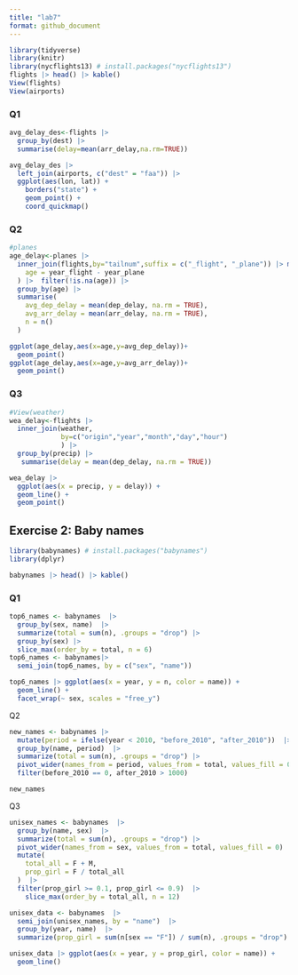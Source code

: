 ```yaml
---
title: "lab7"
format: github_document
---
```


```r
library(tidyverse)
library(knitr)
library(nycflights13) # install.packages("nycflights13")
flights |> head() |> kable()
View(flights)
View(airports)
```

### Q1

```r
avg_delay_des<-flights |> 
  group_by(dest) |> 
  summarise(delay=mean(arr_delay,na.rm=TRUE))

avg_delay_des |> 
  left_join(airports, c("dest" = "faa")) |> 
  ggplot(aes(lon, lat)) +
    borders("state") +
    geom_point() +
    coord_quickmap()
```

### Q2

```r
#planes
age_delay<-planes |> 
  inner_join(flights,by="tailnum",suffix = c("_flight", "_plane")) |> mutate(
    age = year_flight - year_plane
  ) |>  filter(!is.na(age)) |>
  group_by(age) |>
  summarise(
    avg_dep_delay = mean(dep_delay, na.rm = TRUE),
    avg_arr_delay = mean(arr_delay, na.rm = TRUE),
    n = n()
  )

ggplot(age_delay,aes(x=age,y=avg_dep_delay))+
  geom_point()
ggplot(age_delay,aes(x=age,y=avg_arr_delay))+
  geom_point()
```

### Q3

```r
#View(weather)
wea_delay<-flights |> 
  inner_join(weather,
             by=c("origin","year","month","day","hour")
             ) |> 
  group_by(precip) |> 
   summarise(delay = mean(dep_delay, na.rm = TRUE))

wea_delay |> 
  ggplot(aes(x = precip, y = delay)) +
  geom_line() + 
  geom_point()
```

## **Exercise 2: Baby names**

```r
library(babynames) # install.packages("babynames")
library(dplyr)

babynames |> head() |> kable()
```

### Q1

```r
top6_names <- babynames  |> 
  group_by(sex, name)  |> 
  summarize(total = sum(n), .groups = "drop") |> 
  group_by(sex) |> 
  slice_max(order_by = total, n = 6) 
top6_names <- babynames|> 
  semi_join(top6_names, by = c("sex", "name"))

top6_names |> ggplot(aes(x = year, y = n, color = name)) +
  geom_line() +
  facet_wrap(~ sex, scales = "free_y")
```

Q2

```r
new_names <- babynames |> 
  mutate(period = ifelse(year < 2010, "before_2010", "after_2010"))  |> 
  group_by(name, period)  |> 
  summarize(total = sum(n), .groups = "drop") |> 
  pivot_wider(names_from = period, values_from = total, values_fill = 0) |> 
  filter(before_2010 == 0, after_2010 > 1000)

new_names

```

Q3

```r
unisex_names <- babynames  |> 
  group_by(name, sex)  |> 
  summarize(total = sum(n), .groups = "drop") |> 
  pivot_wider(names_from = sex, values_from = total, values_fill = 0)  |> 
  mutate(
    total_all = F + M,
    prop_girl = F / total_all
  )  |> 
  filter(prop_girl >= 0.1, prop_girl <= 0.9)  |> 
    slice_max(order_by = total_all, n = 12)

unisex_data <- babynames  |> 
  semi_join(unisex_names, by = "name")  |> 
  group_by(year, name)  |> 
  summarize(prop_girl = sum(n[sex == "F"]) / sum(n), .groups = "drop")

unisex_data |> ggplot(aes(x = year, y = prop_girl, color = name)) +
  geom_line()
```
